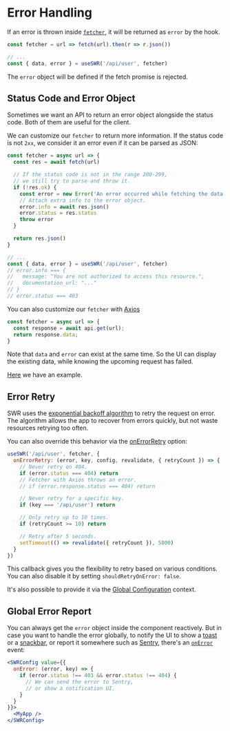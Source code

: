 
# Error Handling

If an error is thrown inside [`fetcher`](/docs/data-fetching), it will be returned as `error` by the hook.

```js
const fetcher = url => fetch(url).then(r => r.json())

// ...
const { data, error } = useSWR('/api/user', fetcher)
```

The `error` object will be defined if the fetch promise is rejected.

## Status Code and Error Object

Sometimes we want an API to return an error object alongside the status code.
Both of them are useful for the client.

We can customize our `fetcher` to return more information. If the status code is not `2xx`,
we consider it an error even if it can be parsed as JSON:

```js
const fetcher = async url => {
  const res = await fetch(url)

  // If the status code is not in the range 200-299,
  // we still try to parse and throw it.
  if (!res.ok) {
    const error = new Error('An error occurred while fetching the data.')
    // Attach extra info to the error object.
    error.info = await res.json()
    error.status = res.status
    throw error
  }

  return res.json()
}

// ...
const { data, error } = useSWR('/api/user', fetcher)
// error.info === {
//   message: "You are not authorized to access this resource.",
//   documentation_url: "..."
// }
// error.status === 403
```

You can also customize our `fetcher` with [Axios](https://axios-http.com/docs/intro)

```js
const fetcher = async url => {
  const response = await api.get(url);
  return response.data;
}
```

<Callout emoji="💡">
  Note that <code>data</code> and <code>error</code> can exist at the same time. So the UI can display the existing data,
  while knowing the upcoming request has failed. 
</Callout>

[Here](/examples/error-handling) we have an example.

## Error Retry

SWR uses the [exponential backoff algorithm](https://en.wikipedia.org/wiki/Exponential_backoff) to retry the request on error.
The algorithm allows the app to recover from errors quickly, but not waste resources retrying too often.

You can also override this behavior via the [onErrorRetry](/docs/options#options) option:

```js
useSWR('/api/user', fetcher, {
  onErrorRetry: (error, key, config, revalidate, { retryCount }) => {
    // Never retry on 404.
    if (error.status === 404) return
    // Fetcher with Axios throws an error.
    // if (error.response.status === 404) return

    // Never retry for a specific key.
    if (key === '/api/user') return

    // Only retry up to 10 times.
    if (retryCount >= 10) return

    // Retry after 5 seconds.
    setTimeout(() => revalidate({ retryCount }), 5000)
  }
})
```

This callback gives you the flexibility to retry based on various conditions. You can also disable it by setting `shouldRetryOnError: false`.

It's also possible to provide it via the [Global Configuration](/docs/global-configuration) context.

## Global Error Report

You can always get the `error` object inside the component reactively.
But in case you want to handle the error globally, to notify the UI to show a [toast](https://vercel.com/design/toast) or a [snackbar](https://material.io/components/snackbars), or report it somewhere such as [Sentry](https://sentry.io),
there's an [`onError`](/docs/options#options) event:

```jsx
<SWRConfig value={{
  onError: (error, key) => {
    if (error.status !== 403 && error.status !== 404) {
      // We can send the error to Sentry,
      // or show a notification UI.
    }
  }
}}>
  <MyApp />
</SWRConfig>
```
